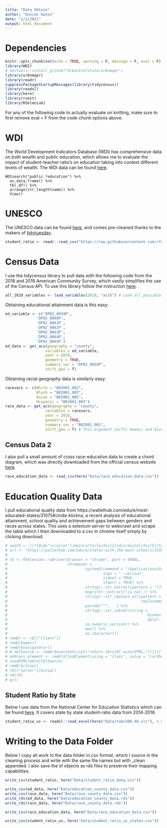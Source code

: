 ```yaml
---
title: "Data Obtain"
author: "Duncan Gates"
date: "1/2/2021"
output: html_document
---
```


# Dependencies

```r
knitr::opts_chunk$set(echo = TRUE, warning = F, message = F, eval = F)
library(WDI)
# devtools::install_github("UrbanInstitute/urbnmapr")
library(urbnmapr)
library(readr)
suppressPackageStartupMessages(library(tidycensus))
library(readxl)
library(here)
library(rvest)
library(RSelenium)
```

For any of the following code to actually evaluate on knitting, make sure to first remove eval = F from the code chunk options above.

# WDI

The World Development Indicators Database (WDI) has comprehensive data on both wealth and public education, which allows me to evaluate the impact of student-teacher ratio's on education taking into context different levels of wealth. The WDI data can be found [here](https://databank.worldbank.org/databases/education).

```warning
WDIsearch("public.*education") %>%
  as.data.frame() %>%
  tbl_df() %>%
  arrange(str_length(name)) %>%
  View()
```

# UNESCO

The UNESCO data can be found [here](https://raw.githubusercontent.com/rfordatascience/tidytuesday/master/data/2019/2019-05-07/student_teacher_ratio.csv), and comes pre-cleaned thanks to the makers of [tidytuesday](https://github.com/rfordatascience/tidytuesday).

```r
student_ratio <- readr::read_csv("https://raw.githubusercontent.com/rfordatascience/tidytuesday/master/data/2019/2019-05-07/student_teacher_ratio.csv")
```


# Census Data

I use the tidycensus library to pull data with the following code from the 2018 and 2019 American Community Survey, which vastly simplifies the use of the Census API. To use this library follow the instruction [here](https://walker-data.com/tidycensus/articles/basic-usage.html).

```r
all_2019_variables <- load_variables(2019, "acs5") # Load all possible 2019 variables
```

Obtaining educational attainment data is this easy:

```r
ed_variable <- c('DP02_0059P', 
              'DP02_0060P', 
              'DP02_0061P', 
              'DP02_0062P', 
              'DP02_0063P', 
              'DP02_0064P', 
              'DP02_0065P')
ed_data <- get_acs(geography = "county",
                  variables = ed_variable,
                  year = 2018,
                  geometry = TRUE,
                  summary_var = "DP02_0059P",
                  shift_geo = T)
```

Obtaining racial geography data is similarly easy:

```r
racevars <- c(White = "B02001_002", 
              Black = "B02001_003", 
              Asian = "B02001_005",
              Hispanic = "B03003_003")
race_data <- get_acs(geography = "county",
                  variables = racevars,
                  year = 2018,
                  geometry = TRUE,
                  summary_var = "B02001_001",
                  shift_geo = T) # This argument shifts Hawaii and Alaska which I do because I later put numerous maps of the US together
```

## Census Data 2

I also pull a small amount of cross race-education data to create a chord diagram, which was directly downloaded from the official census website [here](https://www.census.gov/content/census/en/data/tables/2019/demo/educational-attainment/cps-detailed-tables.html).

```r
race_education_data <- read_csv(here("Data/race_education_data.csv"))
```

# Education Quality Data

I pull educational quality data from https://wallethub.com/edu/e/most-educated-states/31075#cinda-klickna, a recent analysis of educational attainment, school quality and achievement gaps between genders and races across states. This uses a selenium server to webcrawl and scrape the table which I then downloaded to a csv in chrome itself simply by clicking download.

```r
# xpath = '//*[@id="scroller"]/main/article/div[2]/div/div[4]/div[5]/table'
# url <- "https://wallethub.com/edu/e/states-with-the-best-schools/5335"
# 
# rD <- RSelenium::rsDriver(browser = "chrome", port = 4888L,
#                           chromever =
#                                   system2(command = "/Applications/Google Chrome.app/Contents/MacOS/Google Chrome",
#                                           args = "--version",
#                                           stdout = TRUE,
#                                           stderr = TRUE) %>%
#                                   stringr::str_extract(pattern = "(?<=Chrome )\\d+\\.\\d+\\.\\d+\\.") %>%
#                                   magrittr::extract(!is.na(.)) %>%
#                                   stringr::str_replace_all(pattern = "\\.",
#                                                            replacement = "\\\\.") %>%
#                                   paste0("^",  .) %>%
#                                   stringr::str_subset(string =
#                                                               binman::list_versions(appname = "chromedriver") %>%
#                                                               dplyr::last()) %>%
#                                   as.numeric_version() %>%
#                                   max() %>%
#                                   as.character())
# remDr <- rD[["client"]]
# remDr$open()
# remDr$navigate(url)
# # tblSource <- remDr$executeScript("return tbls[0].outerHTML;")[[1]]
# address_element <- remDr$findElement(using = "class", value = "cardhub-edu-table center-aligned sortable")
# readHTMLTable(tblSource)
# remDr$close()
# rD[["server"]]$stop()
# rm(rD)
# gc()
```

## Student Ratio by State

Below I use data from the National Center for Education Statistics which can be found [here](https://nces.ed.gov/programs/digest/d18/tables/dt18_208.40.asp). It covers state by state student-ratio data from 2014-2016.

```r
student_ratio_us <- readxl::read_excel(here("Data/tabn208.40.xls"), n_max = 64)
```


# Writing to the Data Folder

Below I copy all work to the data folder in csv format, which I source in the cleaning process and write with the same file names but with _clean appended. I also save the sf objects as rds files to preserve their mapping capabilities.

```r
write_csv(student_ratio, here("Data/student_ratio_data.csv"))

write_csv(ed_data, here("Data/education_county_data.csv"))
write_csv(race_data, here("Data/race_county_data.csv"))
write_rds(ed_data, here("Data/education_county_data.rds"))
write_rds(race_data, here("Data/race_county_data.rds"))

write_csv(race_education_data, here("Data/race_education_data.csv"))

write_csv(student_ratio_us, here("Data/student_ratio_us_states.csv"))
```

